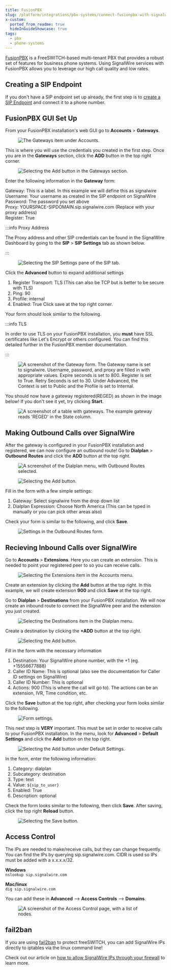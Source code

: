 ```yaml
---
title: FusionPBX
slug: /platform/integrations/pbx-systems/connect-fusionpbx-with-signalwire
x-custom:
  ported_from_readme: true
  hideInGuideShowcase: true
tags:
  - pbx
  - phone-systems
---
```



[FusionPBX](https://www.fusionpbx.com/) is a FreeSWITCH-based multi-tenant PBX that provides a robust set of features for business phone systems. Using SignalWire services with FusionPBX allows you to leverage our high call quality and low rates.

Creating a SIP Endpoint
-----------------------

If you don't have a SIP endpoint set up already, the first step is to [create a SIP Endpoint](/voice/sip/get-started) and connect it to a phone number.

FusionPBX GUI Set Up
--------------------

From your FusionPBX installation's web GUI go to **Accounts** > **Gateways**. 

<figure>
  <img className="img-800" src={require("./97154af-01_gateways.webP").default} alt="The Gateways item under Accounts." />
</figure>

This is where you will use the credentials you created in the first step. Once you are in the **Gateways** section, click the **ADD** button in the top right corner. 

<figure>
  <img className="img-800" src={require("./c24a995-02_add_gateways.webP").default} alt="Selecting the Add button in the Gateways section." />
</figure>

Enter the following information in the **Gateway** form:

Gateway: This is a label. In this example we will define this as signalwire  
Username: Your username as created in the SIP endpoint on SignalWire  
Password: The password you set above  
Proxy: YOURSPACE-SIPDOMAIN.sip.signalwire.com (Replace with your proxy address)  
Register: True


:::info Proxy Address

The Proxy address and other SIP credentials can be found in the SignalWire Dashboard by going to the **SIP** > **SIP Settings** tab as shown below.

:::

<figure>
  <img className="img-800" src={require("./66312b0-03_signalwire_sip_address.webP").default} alt="Selecting the SIP Settings pane of the SIP tab." />
</figure>

Click the **Advanced** button to expand additional settings

<ol>
<li>Register Transport: TLS (This can also be TCP but is better to be secure with TLS)</li>
<li>Ping: 90</li>
<li>Profile: internal</li>
<li>Enabled: True Click save at the top right corner.</li>
</ol>
Your form should look similar to the following.


:::info TLS

In order to use TLS on your FusionPBX installation, you **must** have SSL certificates like Let's Encrypt or others configured. You can find this detailed further in the FusionPBX member documentation.

:::

<figure>
  <img className="img-800" src={require("./666a8ab-04_gateway_form.webP").default} alt="A screenshot of the Gateway form. The Gateway name is set to signalwire. Username, password, and proxy are filled in with appropriate values. Expire seconds is set to 800. Register is set to True. Retry Seconds is set to 30. Under Advanced, the Context is set to Public and the Profile is set to Internal. " />
</figure>

You should now have a gateway registered(REGED) as shown in the image below! If you don't see it yet, try clicking **Start**.

<figure>
  <img className="img-800" src={require("./bca6695-05_gateway_reged.webP").default} alt="A screenshot of a table with gateways. The example gateway reads 'REGED' in the State column." />
</figure>

Making Outbound Calls over SignalWire
-------------------------------------

After the gateway is configured in your FusionPBX installation and registered, we can now configure an outbound route! Go to **Dialplan** > **Outbound Routes** and click the **ADD** button at the top right.

<figure>
  <img className="img-800" src={require("./853ea47-06_outbound_routes.webP").default} alt="A screenshot of the Dialplan menu, with Outbound Routes selected." />
</figure>

<figure>
  <img className="img-800" src={require("./790d526-07_outbound_routes_add.webP").default} alt="Selecting the Add button." />
</figure>

Fill in the form with a few simple settings:

<ol>
<li>Gateway: Select signalwire from the drop down list</li>
<li>Dialplan Expression: Choose North America (This can be typed in manually or you can pick other areas also)</li>
</ol>

Check your form is similar to the following, and click **Save**.

<figure>
  <img className="img-800" src={require("./dc331af-08_outbound_routes_form.webP").default} alt="Settings in the Outbound Routes form." />
</figure>

Recieving Inbound Calls over SignalWire
---------------------------------------

Go to **Accounts** > **Extensions**. Here you can create an extension. This is needed to point your registered peer to so you can receive calls.

<figure>
  <img className="img-800" src={require("./4c22ed1-09_extensions.webP").default} alt="Selecting the Extensions item in the Accounts menu." />
</figure>

Create an extension by clicking the **Add** button at the top right. In this example, we will create extension **900** and click **Save** at the top right.

Go to **Dialplan** > **Destinations** from your FusionPBX installation. We will now create an inbound route to connect the SignalWire peer and the extension you just created.

<figure>
  <img className="img-800" src={require("./f7efe69-10_destinations.webP").default} alt="Selecting the Destinations item in the Dialplan menu." />
</figure>

Create a destination by clicking the **+ADD** button at the top right.

<figure>
  <img className="img-800" src={require("./0ad4708-11_destinations_add.webP").default} alt="Selecting the Add button." />
</figure>

Fill in the form with the necessary information

<ol>
<li>Destination: Your SignalWire phone number, with the +1 (eg. +15556677888)</li>
<li>Caller ID Name: This is optional (also see the documentation for Caller ID settings on SignalWire)</li>
<li>Caller ID Number: This is optional</li>
<li>Actions: 900 (This is where the call will go to). The actions can be an extension, IVR, Time condition, etc.</li>
</ol>

Click the **Save** button at the top right, after checking your form looks similar to the following.

<figure>
  <img className="img-800" src={require("./f1cd39c-image.webP").default} alt="Form settings." />
</figure>

This next step is **VERY** important. This must be set in order to receive calls to your FusionPBX installation. In the menu, look for **Advanced** > **Default Settings** and click the **Add** button on the top right.

<figure>
  <img className="img-800" src={require("./b9eac0c-13_sip_default_setting.webP").default} alt="Selecting the Add button under Default Settings." />
</figure>

In the form, enter the following information:

1. Category: dialplan
2. Subcategory: destination
3. Type: text
4. Value: `${sip_to_user}`
5. Enabled: True
6. Description: optional

Check the form looks similar to the following, then click **Save**. After saving, click the top right **Reload** button.

<figure>
  <img className="img-800" src={require("./7d0bf01-14_sip_user_setting.webP").default} alt="Selecting the Save button." />
</figure>

Access Control
--------------

The IPs are needed to make/receive calls, but they can change frequently.  You can find the IPs by querying sip.signalwire.com. CIDR is used so IPs must be added with a  x.x.x.x/32.

**Windows**  
`nslookup sip.signalwire.com`

**Mac/linux**  
`dig sip.signalwire.com`

You can add these in **Advanced** --> **Access Controls** --> **Domains**. 

<figure>
  <img className="img-800" src={require("./bf87bb5-signalwire_allow_ips.webP").default} alt="A screenshot of the Access Control page, with a list of nodes." />
</figure>

fail2ban
--------

If you are using [fail2ban](https://docs.fusionpbx.com/en/latest/firewall/fail2ban.html) to protect freeSWITCH, you can add SignalWire IPs directly to iptables via the linux command line!

 Check out our article on [how to allow SignalWire IPs through your firewall](/voice/getting-started/sip/allowing-signalwire-ips-through-your-firewall)  to learn more.
